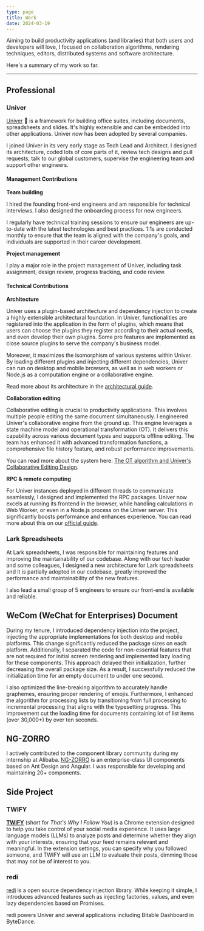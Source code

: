 ```yaml
---
type: page
title: Work
date: 2024-03-19
---
```


Aiming to build productivity applications (and libraries) that both users
and developers will love, I focused on collaboration algorithms, rendering
techniques, editors, distributed systems and software architecture. 

Here's a summary of my work so far.

---

## Professional

### Univer

[Univer](https://univer.ai) 🌌 is a framework for 
building office suites, including documents, spreadsheets and slides. It's highly
extensible and can be embedded into other applications. Univer 
now has been adopted by several companies.

I joined Univer in its very early stage as Tech Lead and Architect.
I designed its architecture, coded lots of core parts of it, review tech designs and
pull requests, talk to our global customers, supervise the engineering team and
support other engineers.

#### Management Contributions

**Team building**

I hired the founding front-end engineers and am responsible for technical interviews.
I also designed the onboarding process for new engineers.

I regularly have technical training sessions to ensure our engineers are up-to-date with 
the latest technologies and best practices. 1:1s are conducted monthly to ensure 
that the team is aligned with the company's goals, and individuals are supported 
in their career development.

**Project management**

I play a major role in the project management of Univer, including task assignment,
design review, progress tracking, and code review.

#### Technical Contributions

**Architecture**

Univer uses a plugin-based architecture and dependency injection to create a 
highly extensible architectural foundation. In Univer, functionalities are registered 
into the application in the form of plugins, which means that users can choose 
the plugins they register according to their actual needs, and even develop 
their own plugins. Some pro features are implemented as close source plugins 
to serve the company's business model.

Moreover, it maximizes the isomorphism of various systems within Univer.
By loading different plugins and injecting different dependencies, Univer can
run on desktop and mobile browsers, as well as in web workers or Node.js as
a computation engine or a collaborative engine.

Read more about its architecture in the [architectural guide](https://univer.ai/guides/sheet/architecture/univer).

**Collaboration editing**

Collaborative editing is crucial to productivity applications. This involves
multiple people editing the same document simultaneously. I engineered Univer's
collaborative engine from the ground up. This engine leverages a state
machine model and operational transformation (OT). It delivers this capability
across various document types and supports offline editing. The team has
enhanced it with advanced transformation functions, a comprehensive file
history feature, and robust performance improvements.

You can read more about the system here: [The OT algorithm and Univer's Collaborative Editing Design](https://univer.ai/blog/post/ot).

**RPC & remote computing**

For Univer instances deployed in different threads to communicate seamlessly,
I designed and implemented the RPC packages. Univer now excels at running
its frontend in the browser, while handling calculations in Web Worker,
or even in a Node.js process on the Univer server. This significantly boosts
performance and enhances experience. You can read more about this on
our [official guide](https://univer.ai/guides/sheet/architecture/web-worker).

### Lark Spreadsheets

At Lark spreadsheets, I was responsible for maintaining features and improving
the maintainability of our codebase. Along with our tech leader and some colleagues, 
I designed a new architecture for Lark spreadsheets and it is partially adopted 
in our codebase, greatly improved the performance and maintainability of the new features.

I also lead a small group of 5 engineers to ensure our front-end is available
and reliable. 

## WeCom (WeChat for Enterprises) Document

During my tenure, I introduced dependency injection into the project, injecting the appropriate implementations for both desktop and mobile platforms. This change significantly reduced the package sizes on each platform. Additionally, I separated the code for non-essential features that are not required for initial screen rendering and implemented lazy loading for these components. This approach delayed their initialization, further decreasing the overall package size. As a result, I successfully reduced the initialization time for an empty document to under one second.

I also optimized the line-breaking algorithm to accurately handle graphemes, ensuring proper rendering of emojis. Furthermore, I enhanced the algorithm for processing lists by transitioning from full processing to incremental processing that aligns with the typesetting progress. This improvement cut the loading time for documents containing lot of list items (over 30,000+) by over ten seconds.

## NG-ZORRO

I actively contributed to the component library community during my internship at Alibaba.
[NG-ZORRO](https://ng.ant.design/) is an enterprise-class UI components based
on Ant Design and Angular. I was responsible for developing and maintaining 20+ components.

## Side Project

### TWIFY

[**TWIFY**](https://t.wzhu.dev) (short for *That's Why I Follow You*) is a Chrome extension designed to help you take control of your social media experience. It uses large language models (LLMs) to analyze posts and determine whether they align with your interests, ensuring that your feed remains relevant and meaningful. In the extension settings, you can specify why you followed someone, and TWIFY will use an LLM to evaluate their posts, dimming those that may not be of interest to you.

### redi

[redi](https://redi.wendell.fun) is a open source dependency injection library. While keeping it
simple, I introduces advanced features such as injecting factories, values, 
and even lazy dependencies based on Promises.

redi powers Univer and several applications including Bitable Dashboard in ByteDance.
